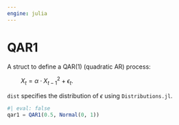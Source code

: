 ```yaml
---
engine: julia
---
```


# QAR1 {#sec-doc}
    

::: {.callout-note appearance="simple" title="docblock" collapse=false}    

A struct to define a QAR(1) (quadratic AR) process:
 
$\qquad X_t=\alpha \cdot X_{t-1}^2+\epsilon_t.$
 
`dist` specifies the distribution of $\epsilon$ using `Distributions.jl`.
 

```julia
#| eval: false
qar1 = QAR1(0.5, Normal(0, 1))

```



:::
    

